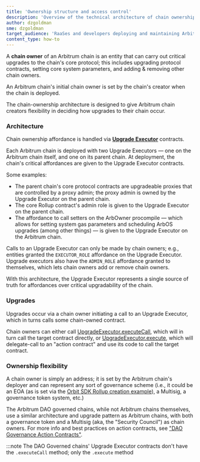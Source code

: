 ```yaml
---
title: 'Ownership structure and access control'
description: 'Overview of the technical architecture of chain ownership affordances on Arbitrum chains.'
author: dzgoldman
sme: dzgoldman
target_audience: 'RaaSes and developers deploying and maintaining Arbitrum chains.'
content_type: how-to
---
```


A **chain owner** of an Arbitrum chain is an entity that can carry out critical upgrades to the chain's core protocol; this includes upgrading protocol
contracts, setting core system parameters, and adding & removing other chain owners.

An Arbitrum chain's initial chain owner is set by the chain's creator when the chain is deployed.

The chain-ownership architecture is designed to give Arbitrum chain creators flexibility in deciding how upgrades to their chain occur.

### Architecture

Chain ownership affordance is handled via [**Upgrade Executor**](https://github.com/OffchainLabs/upgrade-executor) contracts.

Each Arbitrum chain is deployed with two Upgrade Executors — one on the Arbitrum chain itself, and one on its <a data-quicklook-from='parent-chain'>parent
chain.</a> At deployment, the chain's critical affordances are given to the Upgrade Executor contracts.

Some examples:

- The parent chain's core protocol contracts are upgradeable proxies that are controlled by a proxy admin; the proxy admin is owned by the Upgrade Executor on
  the parent chain.
- The core Rollup contract's admin role is given to the Upgrade Executor on the parent chain.
- The affordance to call setters on the ArbOwner procompile — which allows for setting system gas parameters and scheduling ArbOS upgrades (among other things)
  — is given to the Upgrade Executor on the Arbitrum chain.

Calls to an Upgrade Executor can only be made by chain owners; e.g., entities granted the `EXECUTOR_ROLE` affordance on the Upgrade Executor. Upgrade executors
also have the `ADMIN_ROLE` affordance granted to themselves, which lets chain owners add or remove chain owners.

With this architecture, the Upgrade Executor represents a single source of truth for affordances over critical upgradability of the chain.

### Upgrades

Upgrades occur via a chain owner initiating a call to an Upgrade Executor, which in turns calls some chain-owned contract.

Chain owners can either call
[UpgradeExecutor.executeCall](https://github.com/OffchainLabs/upgrade-executor/blob/a8d3020c2771d164ebd323b1d99249049fe749f9/src/UpgradeExecutor.sol#L73), which
will in turn call the target contract directly, or
[UpgradeExecutor.execute](https://github.com/OffchainLabs/upgrade-executor/blob/a8d3020c2771d164ebd323b1d99249049fe749f9/src/UpgradeExecutor.sol#L57), which
will delegate-call to an "action contract" and use its code to call the target contract.

### Ownership flexibility

A chain owner is simply an address; it is set by the Arbitrum chain's deployer and can represent any sort of governance scheme (i.e., it could be an EOA (as is
set via the [Orbit SDK Rollup creation example](https://github.com/OffchainLabs/arbitrum-orbit-sdk/tree/main/examples/create-rollup-eth)), a Multisig, a
governance token system, etc.)

The Arbitrum DAO governed chains, while not Arbitrum chains themselves, use a similar architecture and upgrade pattern as Arbitrum chains, with both a
governance token and a Multisig (aka, the "Security Council") as chain owners. For more info and best practices on action contracts, see
["DAO Governance Action Contracts"](https://github.com/ArbitrumFoundation/governance/blob/main/src/gov-action-contracts/README.md).

:::note The DAO Governed chains' Upgrade Executor contracts don't have the `.executeCall` method; only the `.execute` method
